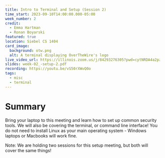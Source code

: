 ```yaml
---
title: Intro to Terminal and Setup (Session 2)
time_start: 2023-09-10T14:00:00.000-05:00
week_number: 2
credit:
  - Emma Hartman
  - Ronan Boyarski
featured: true
location: Siebel CS 1404
card_image:
  background: otw.png
  alt: A terminal displaying OverTheWire's logo
live_video_url: https://illinois.zoom.us/j/84293276305?pwd=cytNRDA4a2pzeGFpQ0l5Ty9aWVd4UT09
slides: week-02_-setup-2.pdf
recording: https://youtu.be/vS50rXWvQ0o
tags:
  - misc
  - terminal
---
```

# Summary
Bring your laptop to this meeting and learn how to set up common security tools. We will also be covering the terminal, or command line interface! You do not need to install Linux as your main operating system - Windows laptops or Macbooks will work fine.

Note: We are holding two sessions for this setup meeting, but both will cover the same things!
